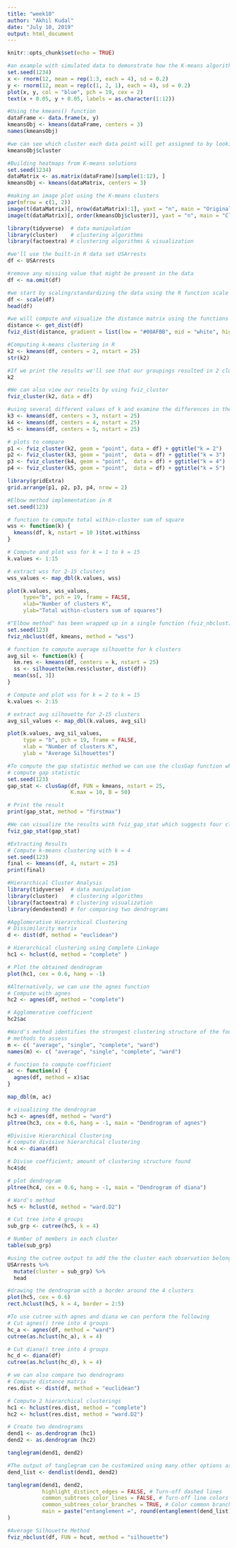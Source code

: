 ---
title: "week10"
author: "Akhil Kudal"
date: "July 10, 2019"
output: html_document
---

```{r setup, include=FALSE}
knitr::opts_chunk$set(echo = TRUE)
```

```{r}
#an example with simulated data to demonstrate how the K-means algorithm works
set.seed(1234)
x <- rnorm(12, mean = rep(1:3, each = 4), sd = 0.2)
y <- rnorm(12, mean = rep(c(1, 2, 1), each = 4), sd = 0.2)
plot(x, y, col = "blue", pch = 19, cex = 2)
text(x + 0.05, y + 0.05, labels = as.character(1:12))
```

```{r}
#Using the kmeans() function
dataFrame <- data.frame(x, y)
kmeansObj <- kmeans(dataFrame, centers = 3)
names(kmeansObj)
```

```{r}
#we can see which cluster each data point will get assigned to by looking at the cluster element of the list returned by the kmeans() function
kmeansObj$cluster
```

```{r}
#Building heatmaps from K-means solutions
set.seed(1234)
dataMatrix <- as.matrix(dataFrame)[sample(1:12), ]
kmeansObj <- kmeans(dataMatrix, centers = 3)
```

```{r}
#making an image plot using the K-means clusters
par(mfrow = c(1, 2))
image(t(dataMatrix)[, nrow(dataMatrix):1], yaxt = "n", main = "Original Data")
image(t(dataMatrix)[, order(kmeansObj$cluster)], yaxt = "n", main = "Clustered Data")
```

```{r}
library(tidyverse)  # data manipulation
library(cluster)    # clustering algorithms
library(factoextra) # clustering algorithms & visualization
```

```{r}
#we'll use the built-in R data set USArrests
df <- USArrests

#remove any missing value that might be present in the data
df <- na.omit(df)

#we start by scaling/standardizing the data using the R function scale
df <- scale(df)
head(df)
```

```{r}
#we will compute and visualize the distance matrix using the functions get_dist and fviz_dist from the factoextra R package
distance <- get_dist(df)
fviz_dist(distance, gradient = list(low = "#00AFBB", mid = "white", high = "#FC4E07"))
```

```{r}
#Computing k-means clustering in R
k2 <- kmeans(df, centers = 2, nstart = 25)
str(k2)
```

```{r}
#If we print the results we'll see that our groupings resulted in 2 cluster sizes of 30 and 20
k2
```

```{r}
#We can also view our results by using fviz_cluster
fviz_cluster(k2, data = df)
```

```{r}
#using several different values of k and examine the differences in the results
k3 <- kmeans(df, centers = 3, nstart = 25)
k4 <- kmeans(df, centers = 4, nstart = 25)
k5 <- kmeans(df, centers = 5, nstart = 25)
```

```{r}
# plots to compare
p1 <- fviz_cluster(k2, geom = "point", data = df) + ggtitle("k = 2")
p2 <- fviz_cluster(k3, geom = "point",  data = df) + ggtitle("k = 3")
p3 <- fviz_cluster(k4, geom = "point",  data = df) + ggtitle("k = 4")
p4 <- fviz_cluster(k5, geom = "point",  data = df) + ggtitle("k = 5")
```

```{r}
library(gridExtra)
grid.arrange(p1, p2, p3, p4, nrow = 2)
```

```{r}
#Elbow method implementation in R
set.seed(123)
```

```{r}
# function to compute total within-cluster sum of square 
wss <- function(k) {
  kmeans(df, k, nstart = 10 )$tot.withinss
}
```

```{r}
# Compute and plot wss for k = 1 to k = 15
k.values <- 1:15
```

```{r}
# extract wss for 2-15 clusters
wss_values <- map_dbl(k.values, wss)

plot(k.values, wss_values,
     type="b", pch = 19, frame = FALSE, 
     xlab="Number of clusters K",
     ylab="Total within-clusters sum of squares")
```

```{r}
#"Elbow method" has been wrapped up in a single function (fviz_nbclust)
set.seed(123)
fviz_nbclust(df, kmeans, method = "wss")
```

```{r}
# function to compute average silhouette for k clusters
avg_sil <- function(k) {
  km.res <- kmeans(df, centers = k, nstart = 25)
  ss <- silhouette(km.res$cluster, dist(df))
  mean(ss[, 3])
}
```

```{r}
# Compute and plot wss for k = 2 to k = 15
k.values <- 2:15
```

```{r}
# extract avg silhouette for 2-15 clusters
avg_sil_values <- map_dbl(k.values, avg_sil)

plot(k.values, avg_sil_values,
     type = "b", pch = 19, frame = FALSE, 
     xlab = "Number of clusters K",
     ylab = "Average Silhouettes")
```

```{r}
#To compute the gap statistic method we can use the clusGap function which provides the gap statistic and standard error for an output
# compute gap statistic
set.seed(123)
gap_stat <- clusGap(df, FUN = kmeans, nstart = 25,
                    K.max = 10, B = 50)
```

```{r}
# Print the result
print(gap_stat, method = "firstmax")
```

```{r}
#We can visualize the results with fviz_gap_stat which suggests four clusters as the optimal number of clusters
fviz_gap_stat(gap_stat)
```

```{r}
#Extracting Results
# Compute k-means clustering with k = 4
set.seed(123)
final <- kmeans(df, 4, nstart = 25)
print(final)
```

```{r}
#Hierarchical Cluster Analysis
library(tidyverse)  # data manipulation
library(cluster)    # clustering algorithms
library(factoextra) # clustering visualization
library(dendextend) # for comparing two dendrograms
```

```{r}
#Agglomerative Hierarchical Clustering
# Dissimilarity matrix
d <- dist(df, method = "euclidean")
```

```{r}
# Hierarchical clustering using Complete Linkage
hc1 <- hclust(d, method = "complete" )
```

```{r}
# Plot the obtained dendrogram
plot(hc1, cex = 0.6, hang = -1)
```

```{r}
#Alternatively, we can use the agnes function
# Compute with agnes
hc2 <- agnes(df, method = "complete")
```

```{r}
# Agglomerative coefficient
hc2$ac
```

```{r}
#Ward's method identifies the strongest clustering structure of the four methods assessed
# methods to assess
m <- c( "average", "single", "complete", "ward")
names(m) <- c( "average", "single", "complete", "ward")
```

```{r}
# function to compute coefficient
ac <- function(x) {
  agnes(df, method = x)$ac
}

map_dbl(m, ac)
```

```{r}
# visualizing the dendrogram
hc3 <- agnes(df, method = "ward")
pltree(hc3, cex = 0.6, hang = -1, main = "Dendrogram of agnes") 
```

```{r}
#Divisive Hierarchical Clustering
# compute divisive hierarchical clustering
hc4 <- diana(df)
```

```{r}
# Divise coefficient; amount of clustering structure found
hc4$dc
```

```{r}
# plot dendrogram
pltree(hc4, cex = 0.6, hang = -1, main = "Dendrogram of diana")
```

```{r}
# Ward's method
hc5 <- hclust(d, method = "ward.D2")
```

```{r}
# Cut tree into 4 groups
sub_grp <- cutree(hc5, k = 4)
```

```{r}
# Number of members in each cluster
table(sub_grp)
```

```{r}
#using the cutree output to add the the cluster each observation belongs to to our original data
USArrests %>%
  mutate(cluster = sub_grp) %>%
  head
```

```{r}
#drawing the dendrogram with a border around the 4 clusters
plot(hc5, cex = 0.6)
rect.hclust(hc5, k = 4, border = 2:5)
```

```{r}
#To use cutree with agnes and diana we can perform the following
# Cut agnes() tree into 4 groups
hc_a <- agnes(df, method = "ward")
cutree(as.hclust(hc_a), k = 4)
```

```{r}
# Cut diana() tree into 4 groups
hc_d <- diana(df)
cutree(as.hclust(hc_d), k = 4)
```

```{r}
# we can also compare two dendrograms
# Compute distance matrix
res.dist <- dist(df, method = "euclidean")
```

```{r}
# Compute 2 hierarchical clusterings
hc1 <- hclust(res.dist, method = "complete")
hc2 <- hclust(res.dist, method = "ward.D2")
```

```{r}
# Create two dendrograms
dend1 <- as.dendrogram (hc1)
dend2 <- as.dendrogram (hc2)

tanglegram(dend1, dend2)
```

```{r}
#The output of tanglegram can be customized using many other options as follow
dend_list <- dendlist(dend1, dend2)

tanglegram(dend1, dend2,
           highlight_distinct_edges = FALSE, # Turn-off dashed lines
           common_subtrees_color_lines = FALSE, # Turn-off line colors
           common_subtrees_color_branches = TRUE, # Color common branches 
           main = paste("entanglement =", round(entanglement(dend_list), 2))
)
```

```{r}
#Average Silhouette Method
fviz_nbclust(df, FUN = hcut, method = "silhouette")
```